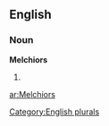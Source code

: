 ==English==

===Noun===
'''Melchiors'''

# {{plural of|[[Melchior]]}}

[[Category:English plurals]]

[[ar:Melchiors]]